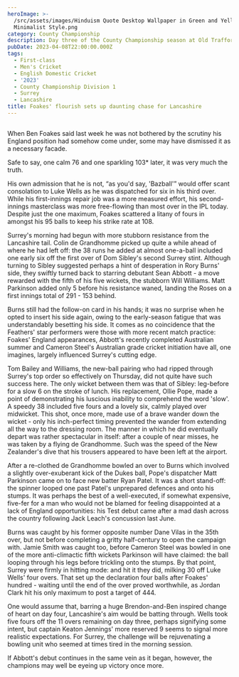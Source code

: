 ```yaml
---
heroImage: >-
  /src/assets/images/Hinduism Quote Desktop Wallpaper in Green and Yellow
  Minimalist Style.png
category: County Championship
description: Day three of the County Championship season at Old Trafford
pubDate: 2023-04-08T22:00:00.000Z
tags:
  - First-class
  - Men's Cricket
  - English Domestic Cricket
  - '2023'
  - County Championship Division 1
  - Surrey
  - Lancashire
title: Foakes' flourish sets up daunting chase for Lancashire
---
```


##

When Ben Foakes said last week he was not bothered by the scrutiny his England position had somehow come under, some may have dismissed it as a necessary facade.

Safe to say, one calm 76 and one sparkling 103\* later, it was very much the truth.

His own admission that he is not, “as you'd say, 'Bazball'” would offer scant consolation to Luke Wells as he was dispatched for six in his third over. While his first-innings repair job was a more measured effort, his second-innings masterclass was more free-flowing than most over in the IPL today. Despite just the one maximum, Foakes scattered a litany of fours in amongst his 95 balls to keep his strike rate at 108.

Surrey's morning had begun with more stubborn resistance from the Lancashire tail. Colin de Grandhomme picked up quite a while ahead of where he had left off: the 38 runs he added at almost one-a-ball included one early six off the first over of Dom Sibley's second Surrey stint. Although turning to Sibley suggested perhaps a hint of desperation in Rory Burns' side, they swiftly turned back to starring debutant Sean Abbott - a move rewarded with the fifth of his five wickets, the stubborn Will Williams. Matt Parkinson added only 5 before his resistance waned, landing the Roses on a first innings total of 291 - 153 behind.

Burns still had the follow-on card in his hands; it was no surprise when he opted to insert his side again, owing to the early-season fatigue that was understandably besetting his side. It comes as no coincidence that the Feathers' star performers were those with more recent match practice: Foakes' England appearances, Abbott's recently completed Australian summer and Cameron Steel's Australian grade cricket initiation have all, one imagines, largely influenced Surrey's cutting edge.

Tom Bailey and Williams, the new-ball pairing who had ripped through Surrey's top order so effectively on Thursday, did not quite have such success here. The only wicket between them was that of Sibley: leg-before for a slow 6 on the stroke of lunch. His replacement, Ollie Pope, made a point of demonstrating his luscious inability to comprehend the word 'slow'. A speedy 38 included five fours and a lovely six, calmly played over midwicket. This shot, once more, made use of a brave wander down the wicket - only his inch-perfect timing prevented the wander from extending all the way to the dressing room. The manner in which he did eventually depart was rather spectacular in itself: after a couple of near misses, he was taken by a flying de Grandhomme. Such was the speed of the New Zealander's dive that his trousers appeared to have been left at the airport.

After a re-clothed de Grandhomme bowled an over to Burns which involved a slightly over-exuberant kick of the Dukes ball, Pope's dispatcher Matt Parkinson came on to face new batter Ryan Patel. It was a short stand-off: the spinner looped one past Patel's unprepared defences and onto his stumps. It was perhaps the best of a well-executed, if somewhat expensive, five-fer for a man who would not be blamed for feeling disappointed at a lack of England opportunities: his Test debut came after a mad dash across the country following Jack Leach's concussion last June.

Burns was caught by his former opposite number Dane Vilas in the 35th over, but not before completing a gritty half-century to open the campaign with. Jamie Smith was caught too, before Cameron Steel was bowled in one of the more anti-climactic fifth wickets Parkinson will have claimed: the ball looping through his legs before trickling onto the stumps. By that point, Surrey were firmly in hitting mode: and hit it they did, milking 30 off Luke Wells' four overs. That set up the declaration four balls after Foakes' hundred - waiting until the end of the over proved worthwhile, as Jordan Clark hit his only maximum to post a target of 444.

One would assume that, barring a huge Brendon-and-Ben inspired change of heart on day four, Lancashire's aim would be batting through. Wells took five fours off the 11 overs remaining on day three, perhaps signifying some intent, but captain Keaton Jennings' more reserved 9 seems to signal more realistic expectations. For Surrey, the challenge will be rejuvenating a bowling unit who seemed at times tired in the morning session.

If Abbott's debut continues in the same vein as it began, however, the champions may well be eyeing up victory once more.
